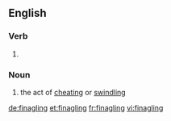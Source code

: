==English==

===Verb===
{{head|en}}

# {{present participle of|finagle|lang=en}}

===Noun===
{{en-noun}}

# the act of [[cheating]] or [[swindling]]

[[de:finagling]]
[[et:finagling]]
[[fr:finagling]]
[[vi:finagling]]
